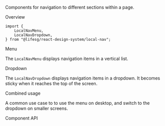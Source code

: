 
<Meta of={LocalNavStories} />

<Title>LocalNav</Title>

Components for navigation to different sections within a page.

<Secondary>Overview</Secondary>

```tsx
import {
    LocalNavMenu,
    LocalNavDropdown,
} from "@lifesg/react-design-system/local-nav";
```

<Heading3>Menu</Heading3>

The `LocalNavMenu` displays navigation items in a vertical list.

<Canvas of={LocalNavStories.Menu} />

<Heading3>Dropdown</Heading3>

The `LocalNavDropdown` displays navigation items in a dropdown. It becomes
sticky when it reaches the top of the screen.

<Canvas of={LocalNavStories.Dropdown} />

<Heading3>Combined usage</Heading3>

A common use case to to use the menu on desktop, and switch to the dropdown on
smaller screens.

<Canvas of={LocalNavStories.CombinedUsage} />

<Secondary>Component API</Secondary>

<PropsTable />
